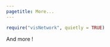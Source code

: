 ```yaml
---
pagetitle: More...
---
```


```r
require("visNetwork", quietly = TRUE)
```

And more !

